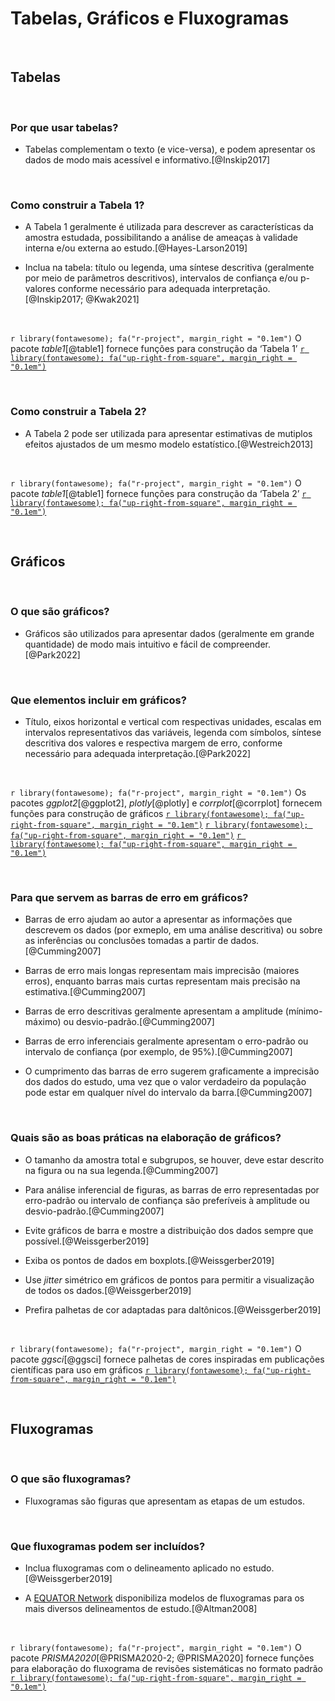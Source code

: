 # **Tabelas, Gráficos e Fluxogramas** {#tabelas-graficos-fluxogramas}

<br>

## Tabelas {#tabelas}

<br>

### Por que usar tabelas?

-   Tabelas complementam o texto (e vice-versa), e podem apresentar os dados de modo mais acessível e informativo.[@Inskip2017]

<br>

### Como construir a Tabela 1?

-   A Tabela 1 geralmente é utilizada para descrever as características da amostra estudada, possibilitando a análise de ameaças à validade interna e/ou externa ao estudo.[@Hayes-Larson2019]

-   Inclua na tabela: título ou legenda, uma síntese descritiva (geralmente por meio de parâmetros descritivos), intervalos de confiança e/ou p-valores conforme necessário para adequada interpretação.[@Inskip2017; @Kwak2021]

<br>

::: blue
`r library(fontawesome); fa("r-project", margin_right = "0.1em")` O pacote *table1*[@table1] fornece funções para construção da 'Tabela 1' [`r library(fontawesome); fa("up-right-from-square", margin_right = "0.1em")`](https://cran.r-project.org/web/packages/table1/index.html)
:::

<br>

### Como construir a Tabela 2?

-   A Tabela 2 pode ser utilizada para apresentar estimativas de mutiplos efeitos ajustados de um mesmo modelo estatístico.[@Westreich2013]

<br>

::: blue
`r library(fontawesome); fa("r-project", margin_right = "0.1em")` O pacote *table1*[@table1] fornece funções para construção da 'Tabela 2' [`r library(fontawesome); fa("up-right-from-square", margin_right = "0.1em")`](https://cran.r-project.org/web/packages/table1/index.html)
:::

<br>

## Gráficos {#graficos}

<br>

### O que são gráficos?

-   Gráficos são utilizados para apresentar dados (geralmente em grande quantidade) de modo mais intuitivo e fácil de compreender.[@Park2022]

<br>

### Que elementos incluir em gráficos?

-   Título, eixos horizontal e vertical com respectivas unidades, escalas em intervalos representativos das variáveis, legenda com símbolos, síntese descritiva dos valores e respectiva margem de erro, conforme necessário para adequada interpretação.[@Park2022]

<br>

::: blue
`r library(fontawesome); fa("r-project", margin_right = "0.1em")` Os pacotes *ggplot2*[@ggplot2], *plotly*[@plotly] e *corrplot*[@corrplot] fornecem funções para construção de gráficos [`r library(fontawesome); fa("up-right-from-square", margin_right = "0.1em")`](https://cran.r-project.org/web/packages/ggplot2/index.html) [`r library(fontawesome); fa("up-right-from-square", margin_right = "0.1em")`](https://cran.r-project.org/web/packages/plotly/index.html) [`r library(fontawesome); fa("up-right-from-square", margin_right = "0.1em")`](https://cran.r-project.org/web/packages/corrplot/index.html)
:::

<br>

### Para que servem as barras de erro em gráficos?

- Barras de erro ajudam ao autor a apresentar as informações que descrevem os dados (por exmeplo, em uma análise descritiva) ou sobre as inferências ou conclusões tomadas a partir de dados.[@Cumming2007]

- Barras de erro mais longas representam mais imprecisão (maiores erros), enquanto barras mais curtas representam mais precisão na estimativa.[@Cumming2007]

- Barras de erro descritivas geralmente apresentam a amplitude (mínimo-máximo) ou desvio-padrão.[@Cumming2007]

- Barras de erro inferenciais geralmente apresentam o erro-padrão ou intervalo de confiança (por exemplo, de 95%).[@Cumming2007]

- O cumprimento das barras de erro sugerem graficamente a imprecisão dos dados do estudo, uma vez que o valor verdadeiro da população pode estar em qualquer nível do intervalo da barra.[@Cumming2007]

<br>

### Quais são as boas práticas na elaboração de gráficos?

- O tamanho da amostra total e subgrupos, se houver, deve estar descrito na figura ou na sua legenda.[@Cumming2007]

- Para análise inferencial de figuras, as barras de erro representadas por erro-padrão ou intervalo de confiança são preferíveis à amplitude ou desvio-padrão.[@Cumming2007]

-   Evite gráficos de barra e mostre a distribuição dos dados sempre que possível.[@Weissgerber2019]

-   Exiba os pontos de dados em boxplots.[@Weissgerber2019]

-   Use *jitter* simétrico em gráficos de pontos para permitir a visualização de todos os dados.[@Weissgerber2019]

-   Prefira palhetas de cor adaptadas para daltônicos.[@Weissgerber2019]

<br>

::: blue
`r library(fontawesome); fa("r-project", margin_right = "0.1em")` O pacote *ggsci*[@ggsci] fornece palhetas de cores inspiradas em publicações científicas para uso em gráficos [`r library(fontawesome); fa("up-right-from-square", margin_right = "0.1em")`](https://cran.r-project.org/web/packages/ggsci/index.html)
:::

<br>

## Fluxogramas {#fluxogramas}

<br>

### O que são fluxogramas?

-   Fluxogramas são figuras que apresentam as etapas de um estudos.

<br>

### Que fluxogramas podem ser incluídos?

-   Inclua fluxogramas com o delineamento aplicado no estudo.[@Weissgerber2019]

-   A [EQUATOR Network](https://www.equator-network.org) disponibiliza modelos de fluxogramas para os mais diversos delineamentos de estudo.[@Altman2008]

<br>

::: blue
`r library(fontawesome); fa("r-project", margin_right = "0.1em")` O pacote *PRISMA2020*[@PRISMA2020-2; @PRISMA2020] fornece funções para elaboração do fluxograma de revisões sistemáticas no formato padrão [`r library(fontawesome); fa("up-right-from-square", margin_right = "0.1em")`](https://cran.r-project.org/web/packages/PRISMA2020/index.html)
:::

<br>
